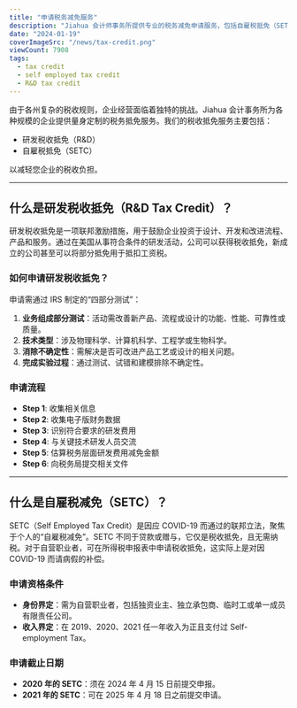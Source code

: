 ```yaml
---
title: "申请税务减免服务"
description: "Jiahua 会计师事务所提供专业的税务减免申请服务，包括自雇税抵免（SETC）和研发税收抵免（R&D Tax Credit），帮助企业减轻税收负担并获得现金收益。"
date: "2024-01-19"
coverImageSrc: "/news/tax-credit.png"
viewCount: 7908
tags:
  - tax credit
  - self employed tax credit
  - R&D tax credit
---
```


由于各州复杂的税收规则，企业经营面临着独特的挑战。Jiahua 会计事务所为各种规模的企业提供量身定制的税务抵免服务。我们的税收抵免服务主要包括：

- 研发税收抵免（R&D）
- 自雇税抵免（SETC）

以减轻您企业的税收负担。

---

## 什么是研发税收抵免（R&D Tax Credit）？

研发税收抵免是一项联邦激励措施，用于鼓励企业投资于设计、开发和改进流程、产品和服务。通过在美国从事符合条件的研发活动，公司可以获得税收抵免，新成立的公司甚至可以将部分抵免用于抵扣工资税。

### 如何申请研发税收抵免？

申请需通过 IRS 制定的“四部分测试”：

1. **业务组成部分测试**：活动需改善新产品、流程或设计的功能、性能、可靠性或质量。
2. **技术类型**：涉及物理科学、计算机科学、工程学或生物科学。
3. **消除不确定性**：需解决是否可改进产品工艺或设计的相关问题。
4. **完成实验过程**：通过测试、试错和建模排除不确定性。

### 申请流程

- **Step 1**: 收集相关信息  
- **Step 2**: 收集电子版财务数据  
- **Step 3**: 识别符合要求的研发费用  
- **Step 4**: 与关键技术研发人员交流  
- **Step 5**: 估算税务层面研发费用减免金额  
- **Step 6**: 向税务局提交相关文件  

---

## 什么是自雇税减免（SETC）？

SETC（Self Employed Tax Credit）是因应 COVID-19 而通过的联邦立法，聚焦于个人的“自雇税减免”。SETC 不同于贷款或赠与，它仅是税收抵免，且无需纳税。对于自营职业者，可在所得税申报表中申请税收抵免，这实际上是对因 COVID-19 而请病假的补偿。

### **申请资格条件**

- **身份界定**：需为自营职业者，包括独资业主、独立承包商、临时工或单一成员有限责任公司。
- **收入界定**：在 2019、2020、2021 任一年收入为正且支付过 Self-employment Tax。

### **申请截止日期**

- **2020 年的 SETC**：须在 2024 年 4 月 15 日前提交申报。
- **2021 年的 SETC**：可在 2025 年 4 月 18 日之前提交申请。